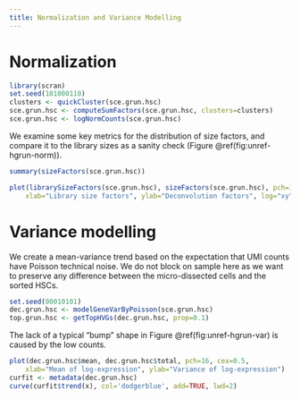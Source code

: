 ```yaml
---
title: Normalization and Variance Modelling
---
```


# Normalization

```r
library(scran)
set.seed(101000110)
clusters <- quickCluster(sce.grun.hsc)
sce.grun.hsc <- computeSumFactors(sce.grun.hsc, clusters=clusters)
sce.grun.hsc <- logNormCounts(sce.grun.hsc)
```

We examine some key metrics for the distribution of size factors, and compare it to the library sizes as a sanity check (Figure \@ref(fig:unref-hgrun-norm)).

```r
summary(sizeFactors(sce.grun.hsc))
```

```r
plot(librarySizeFactors(sce.grun.hsc), sizeFactors(sce.grun.hsc), pch=16,
    xlab="Library size factors", ylab="Deconvolution factors", log="xy")
```

# Variance modelling

We create a mean-variance trend based on the expectation that UMI counts have Poisson technical noise.
We do not block on sample here as we want to preserve any difference between the micro-dissected cells and the sorted HSCs.

```r
set.seed(00010101)
dec.grun.hsc <- modelGeneVarByPoisson(sce.grun.hsc) 
top.grun.hsc <- getTopHVGs(dec.grun.hsc, prop=0.1)
```

The lack of a typical "bump" shape in Figure \@ref(fig:unref-hgrun-var) is caused by the low counts.

```r
plot(dec.grun.hsc$mean, dec.grun.hsc$total, pch=16, cex=0.5,
    xlab="Mean of log-expression", ylab="Variance of log-expression")
curfit <- metadata(dec.grun.hsc)
curve(curfit$trend(x), col='dodgerblue', add=TRUE, lwd=2)
```
